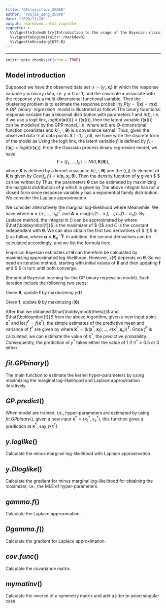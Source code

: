 ```yaml
---
title: "GPclassifier_20088"
author: "Youjie_Zeng_20088"
date: "2020/12/20"
output: rmarkdown::html_vignette
vignette: >
  %\VignetteIndexEntry{Introduction to the usage of the Bayesian classifier using binary generalized gaussian process regression}
  %\VignetteEngine{knitr::rmarkdown}
  %\VignetteEncoding{UTF-8}
---
```

---

```r
knitr::opts_chunk$set(echo = TRUE)
```

## Model introduction
Supposed we have the observed data set $\mathcal{D} = \{y_i,\boldsymbol{x}_i\}$ in which the response variable $y$ is binary data, i.e. $y=0$ or $1$, and the covariate $\boldsymbol{x}$ associate with the response $y$ is a multi-dimensional functional variable. Then the clustering problem is to estimate the response probability $P(y =1|\boldsymbol{x})=\pi(\boldsymbol{x})$. A $GP\ \ binary\ \ regression\ \ model$ is illustrated as follow. The binary  functional response variable has a binomial distribution with parameters $1$ and $\pi(t)$, i.e.
\begin{align}
	y(t) |\pi(\boldsymbol{x}(t)) \sim Bin (1,\pi(\boldsymbol{x}(t)))
\end{align}
If we use a logit link, $logit[\pi(\boldsymbol{x}(t))] = f(\boldsymbol{x}(t))$, then the latent variable $f(\boldsymbol{x}(t))$ can be modelled by the GPR model, i.e.
\begin{align}
	f(\boldsymbol{x}(t)) \sim GPR (0,k(\cdot,\cdot;\boldsymbol{\theta})|\boldsymbol{x}(t))
\end{align}
where $\boldsymbol{x}(t)$ are $Q$-dimensional function covariates and $k(\cdot,\cdot;\boldsymbol{\theta})$ is a covariance kernel. Thus, given the observed data $\mathcal{D}$ at data points $ t =1,...,n$, we have write the discrete form of the model as 
\begin{align}
	y_i | \pi_i \sim i.i.d \ \  Bin (1,\pi_i),\ \ i =1,...,n.
\end{align}
Using the logit link, the latent variable $f_i$ is defined by $f_i = f(\boldsymbol{x}_i)=logit[\pi(\boldsymbol{x}_i)]$. From the Gaussian process binary regression model, we have 
$$ \boldsymbol{f}  = (f_1,...,f_n) \sim N(0,\boldsymbol{K}(\boldsymbol{\theta})),$$
where $\boldsymbol{K}$ is defined by a kernel covaiance $k(\cdot,\cdot;\boldsymbol{\theta})$ ane the $(i,j)$-th element of $\boldsymbol{K}$ is given by $Cov(f_i,f_j) = k(\boldsymbol{x}_i,\boldsymbol{x}_j;\boldsymbol{\theta})$. Then the density fucntion of $\boldsymbol{y}$ given $ \boldsymbol{f}$ can be written by 
\begin{align}
	p(\boldsymbol{y}|\boldsymbol{f}) = \prod_{i=1}^n \pi_i^{y_i}(1-\pi_i)^{1-y_i} = \prod_{i=1}^n \frac{\exp(f_i y_i)}{1 + \exp(f_i)}.
\end{align}
Thus, the parameters $\boldsymbol{\theta}$ can be estimated by maximizing the marginal distribution of $\boldsymbol{y}$ which is given by 
\begin{align}
	p(\boldsymbol{y}|\boldsymbol{x},\boldsymbol{\theta}) = \int p(\boldsymbol{y}|\boldsymbol{f}) p(\boldsymbol{f}|\boldsymbol{x},\boldsymbol{\theta}) d \boldsymbol{f}
\end{align}
The above integral has not a closed form since response variable $y$ has a exponential family distribution. We consider the Laplace approximation.

We consider alternatively the marginal log-likelihood 
\begin{align}\label{loglikelihood}
	l (\boldsymbol{\theta}) = \log(p(\boldsymbol{y}|\boldsymbol{x},\boldsymbol{\theta})) = \log \left( \int \exp(\gamma(\boldsymbol{f})) d \boldsymbol{f} \right)
\end{align}
where
\begin{align}
\gamma (\boldsymbol{f}) = \log(p(\boldsymbol{y}|\boldsymbol{f})) + \log (p(\boldsymbol{f}|\boldsymbol{x},\boldsymbol{\theta})). \label{gamma}
\end{align}
Meanwhile, We have
\begin{align}
	\frac{\partial \gamma(\boldsymbol{f})}{\partial \boldsymbol{f}} &= \boldsymbol{y} - \boldsymbol{\pi} - \boldsymbol{K}_n^{-1} \boldsymbol{f}, \label{firstD}\\
	\frac{\partial \gamma(\boldsymbol{f})}{\partial \boldsymbol{f} \partial \boldsymbol{f}^T} &= -\boldsymbol{A} - \boldsymbol{K}_n^{-1},\label{secondD}
\end{align}
where $\boldsymbol{\pi} = (\pi_1,...,\pi_n)^T$ and $\boldsymbol{A}= \text{diag}(\pi_1(1-\pi_1),...,\pi_n(1-\pi_n))$. 
By Laplace method, the integral in (\ref{loglikelihood}) can be approximated by 
\begin{align}\label{LaplaceApprox}
	l(\boldsymbol{\theta}) &= \log \int \exp(\gamma(\boldsymbol{f})) d\boldsymbol{f} \\
	&\approx \gamma(\hat{\boldsymbol{f}}) + \frac{n}{2} \log(2\pi) -\frac{1}{2} \log| \boldsymbol{K}_n^{-1} +\boldsymbol{A}| \\
	&= \log(p(\boldsymbol{y}|\hat{\boldsymbol{f}})) + \log(p(\hat{\boldsymbol{f}}|\boldsymbol{x},\boldsymbol{\theta})) + \frac{n}{2}\log(2\pi) -\frac{1}{2} \log| \boldsymbol{K}_n^{-1} + \boldsymbol{A}| \\
	& = -\frac{1}{2}\log| \boldsymbol{K}_n| - \frac{1}{2}\hat{\boldsymbol{f}}^T \boldsymbol{K_n}^{-1} \hat{\boldsymbol{f}} - \frac{1}{2} \log| \boldsymbol{K}^{-1}_n + \boldsymbol{A}| + C
\end{align}
where $\hat{\boldsymbol{f}}$ is the maximizer of $ \gamma(\boldsymbol{f})$ and $C$ is the constant independent with $\boldsymbol{\theta}$. We can also obtain the first two derivatives of $ l(\boldsymbol{\theta})$ in (\ref{LaplaceApprox}) as follow, 
\begin{align}
	\frac{\partial l(\boldsymbol{\theta})}{\partial \theta_j} &= -\frac{1}{2} \text{tr} \left[ \left( \boldsymbol{K}^{-1}_n +(\boldsymbol{K}^{-1}_n + \boldsymbol{A})^{-1}\right) \frac{\partial \boldsymbol{K}_n}{\partial \theta_j}\right] + \frac{1}{2} \boldsymbol{\hat{f}}^T \boldsymbol{K}^{-1}_n \frac{\partial \boldsymbol{K}_n}{\partial \theta_j}  \boldsymbol{K}^{-1}_n \boldsymbol{\hat{f}}\\
	&= \frac{1}{2} \text{tr}\left[\left(\boldsymbol{\alpha} \boldsymbol{\alpha}^T - \left( \boldsymbol{K}^{-1}_n +(\boldsymbol{K}^{-1}_n + \boldsymbol{A})^{-1}\right) \right) \frac{\partial \boldsymbol{K}_n}{\partial \theta_j} \right] \label{Dloglike}
\end{align}
where $\boldsymbol{\alpha} = \boldsymbol{K}^{-1}_n \boldsymbol{\hat{f}}$. 
In addition, the second derivatives can be calculated accordingly, and we list the formula here,
\begin{align}
	\frac{\partial^2 l(\boldsymbol{\theta})}{\partial\theta_i \partial \theta_j} = & \frac{1}{2}\text{tr}\left[\left(\boldsymbol{\alpha} \boldsymbol{\alpha}^T - \left( \boldsymbol{K}^{-1}_n +(\boldsymbol{K}^{-1}_n + \boldsymbol{A})^{-1}\right) \right) \frac{\partial^2 \boldsymbol{K}_n}{\partial \theta_i \partial \theta_j}\right] - \frac{1}{2} \text{tr}\left[ 2 \boldsymbol{\alpha}\boldsymbol{\alpha}^T \frac{\partial \boldsymbol{K}_n}{\partial \theta_i}\boldsymbol{K}^{-1}_n \frac{\partial \boldsymbol{K}_n}{\partial \theta_j}\right]\\
	& +\frac{1}{2} \text{tr}\left[ \boldsymbol{K}^{-1}_n\frac{\partial \boldsymbol{K}_n}{\partial \theta_i} \boldsymbol{K}^{-1}_n \frac{\partial \boldsymbol{K}_n}{\partial \theta_j}\right] + \frac{1}{2} \text{tr}\left[ (\boldsymbol{K}^{-1}_n+\boldsymbol{A})^{-1}\frac{\partial \boldsymbol{K}_n}{\partial \theta_i} (\boldsymbol{K}^{-1}_n+\boldsymbol{A})^{-1} \frac{\partial \boldsymbol{K}_n}{\partial \theta_j}\right]. \label{DDloglike}
\end{align}

Empirical Bayesian estimates of $\boldsymbol{\theta}$ can therefore be calculated by maximizing approximated log-likelihood. However, $\gamma(\boldsymbol{f})$ depends on $\boldsymbol{\theta}$. So we need an iterative method, starting with initial values of $\boldsymbol{\theta}$ and then updating $\boldsymbol{f}$ and $ \boldsymbol{\theta}$ in turn until both converge.

\textbf{Algorithm.}(Empirical Bayesian learning for the GP binary regression model). Each iteration include the following two steps:

Given $\boldsymbol{\theta}$, update $\boldsymbol{f}$ by maximizeing $\gamma(\boldsymbol{f})$ 

Given $\boldsymbol{f}$, update $\boldsymbol{\theta}$ by maximizing $l(\boldsymbol{\theta})$.

After that we obtained $\hat{\boldsymbol{\theta}}$ and $\hat{\boldsymbol{f}}$ from the above Algorithm, given a new input point $\boldsymbol{x}^*$ and let $f^* = f(\boldsymbol{x}^*)$, the simple estimates of the predictive mean and variance of $f^*$ are given by 
\begin{align}
	E(f^*|\mathcal{D},\boldsymbol{x}) &\approx \boldsymbol{k}^* \boldsymbol{K}_n^{-1} (\boldsymbol{\hat{\theta}}) \hat{\boldsymbol{f}}, \\
	Var(f^*|\mathcal{D},\boldsymbol{x}) &\approx k(\boldsymbol{x}^*,\boldsymbol{x}^*) - \boldsymbol{k}^{*T} (\boldsymbol{A}^{-1} + \boldsymbol{K}_n)^{-1}\boldsymbol{k}^* 
\end{align}
where $\boldsymbol{k}^* = (k(\boldsymbol{x}^*,\boldsymbol{x}_1),...,k(\boldsymbol{x}^*,\boldsymbol{x}_n))^T$. Once $\hat{f}^*$ is calculated, we can estimate the value of $\pi^*$, the predictive probability. Consequently, the prediction of $y^*$ takes either the value of $1$ if $\pi^*\geq 0.5$ or $0$ either.

## $fit.GPbinary()$
The main function to estimate the kernel hyper-parameters by using maximizing the marginal log-likelihood and Laplace approximation iteratively.

## $GP.predict()$
When model are trained, i.e., hyper-parameters are estimated by using $fit.GPbinary()$, given a new input $\boldsymbol{x^*}=(x_1^*,x_2^*)$, this function gives a prediction at $\boldsymbol{x^*}$, say $y(x^*)$.

## $y.loglike()$
Calculate the minus marginal log-likelihood with Laplace approximation.

## $y.Dloglike()$
Calculate the gredient for minus marginal log-likelihood for obtaining the maximizer, i.e., the MLE of hyper-parameters.

## $gamma.f()$
Calculate the Laplace approximation.

## $Dgamma.f()$
Calculate the gradient for Laplace approximation.

## $cov.func()$
Calculate the covariance matrix.

## $mymatinv()$
Calculate the inverse of a symmetry matrix and add a jitter to aviod singular case.
